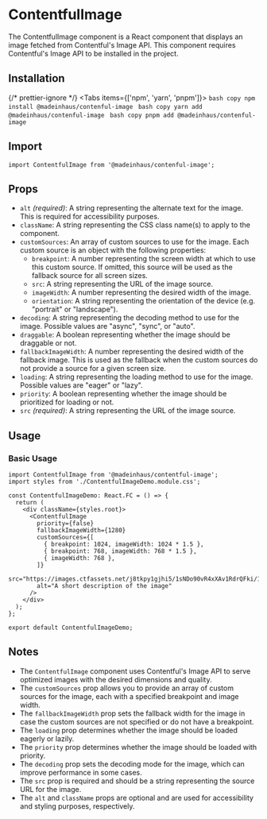 # ContentfulImage

The ContentfulImage component is a React component that displays an image fetched from Contentful's Image API. This component requires Contentful's Image API to be installed in the project.

## Installation


{/* prettier-ignore */}
<Tabs items={['npm', 'yarn', 'pnpm']}>
    <Tab>
        ```bash copy
        npm install @madeinhaus/contenful-image
        ```
    </Tab>
    <Tab>
        ```bash copy
        yarn add @madeinhaus/contenful-image
        ```
    </Tab>
    <Tab>
        ```bash copy
        pnpm add @madeinhaus/contenful-image
        ```
    </Tab>
</Tabs>

## Import

`import ContentfulImage from '@madeinhaus/contenful-image';`

## Props

- `alt` _(required)_: A string representing the alternate text for the image. This is required for accessibility purposes.
- `className`: A string representing the CSS class name(s) to apply to the component.
- `customSources`: An array of custom sources to use for the image. Each custom source is an object with the following properties:
  - `breakpoint`: A number representing the screen width at which to use this custom source. If omitted, this source will be used as the fallback source for all screen sizes.
  - `src`: A string representing the URL of the image source.
  - `imageWidth`: A number representing the desired width of the image.
  - `orientation`: A string representing the orientation of the device (e.g. "portrait" or "landscape").
- `decoding`: A string representing the decoding method to use for the image. Possible values are "async", "sync", or "auto".
- `draggable`: A boolean representing whether the image should be draggable or not.
- `fallbackImageWidth`: A number representing the desired width of the fallback image. This is used as the fallback when the custom sources do not provide a source for a given screen size.
- `loading`: A string representing the loading method to use for the image. Possible values are "eager" or "lazy".
- `priority`: A boolean representing whether the image should be prioritized for loading or not.
- `src` _(required)_: A string representing the URL of the image source.

## Usage


<ContentfulImageDemo />

### Basic Usage

```tsx filename="ContentfulImageDemo.tsx" {1,7-17} copy showLineNumbers
import ContentfulImage from '@madeinhaus/contentful-image';
import styles from './ContentfulImageDemo.module.css';

const ContentfulImageDemo: React.FC = () => {
  return (
    <div className={styles.root}>
      <ContentfulImage
        priority={false}
        fallbackImageWidth={1280}
        customSources={[
          { breakpoint: 1024, imageWidth: 1024 * 1.5 },
          { breakpoint: 768, imageWidth: 768 * 1.5 },
          { imageWidth: 768 },
        ]}
        src="https://images.ctfassets.net/j8tkpy1gjhi5/1sNDo90vR4xXAv1RdrQFki/1fe19001c36da6b7f9d0afd5745a930f/Frame_1826.png"
        alt="A short description of the image"
      />
    </div>
  );
};

export default ContentfulImageDemo;
```

## Notes

- The `ContentfulImage` component uses Contentful's Image API to serve optimized images with the desired dimensions and quality.
- The `customSources` prop allows you to provide an array of custom sources for the image, each with a specified breakpoint and image width.
- The `fallbackImageWidth` prop sets the fallback width for the image in case the custom sources are not specified or do not have a breakpoint.
- The `loading` prop determines whether the image should be loaded eagerly or lazily.
- The `priority` prop determines whether the image should be loaded with priority.
- The `decoding` prop sets the decoding mode for the image, which can improve performance in some cases.
- The `src` prop is required and should be a string representing the source URL for the image.
- The `alt` and `className` props are optional and are used for accessibility and styling purposes, respectively.
